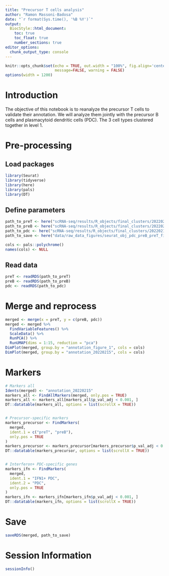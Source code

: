 ```yaml
---
title: "Precursor T cells analysis"
author: "Ramon Massoni-Badosa"
date: "`r format(Sys.time(), '%B %Y')`"
output: 
  BiocStyle::html_document:
    toc: true
    toc_float: true
    number_sections: true
editor_options: 
  chunk_output_type: console
---
```


```r
knitr::opts_chunk$set(echo = TRUE, out.width = "100%", fig.align='center', 
                      message=FALSE, warning = FALSE)
options(width = 1200)
```


# Introduction

The objective of this notebook is to reanalyze the precursor T cells to validate their annotation. We will analyze them jointly with the precursor B cells and plasmacytoid dendritic cells (PDC). The 3 cell types clustered together in level 1.


# Pre-processing

## Load packages

```r
library(Seurat)
library(tidyverse)
library(here)
library(pals)
library(DT)
```


## Define parameters

```r
path_to_preT <- here("scRNA-seq/results/R_objects/final_clusters/20220215/20220215_preT_seurat_obj.rds")
path_to_preB <- here("scRNA-seq/results/R_objects/final_clusters/20220215/20220215_preB_seurat_obj.rds")
path_to_pdc <- here("scRNA-seq/results/R_objects/final_clusters/20220215/20220215_PDC_seurat_obj.rds")
path_to_save <- here("data/raw_data_figures/seurat_obj_pdc_preB_preT_fig1.rds")

cols <- pals::polychrome()
names(cols) <- NULL
```


## Read data

```r
preT <- readRDS(path_to_preT)
preB <- readRDS(path_to_preB)
pdc <- readRDS(path_to_pdc)
```


# Merge and reprocess

```r
merged <- merge(x = preT, y = c(preB, pdc))
merged <- merged %>%
  FindVariableFeatures() %>%
  ScaleData() %>%
  RunPCA() %>%
  RunUMAP(dims = 1:15, reduction = "pca")
DimPlot(merged, group.by = "annotation_figure_1", cols = cols)
DimPlot(merged, group.by = "annotation_20220215", cols = cols)
```


# Markers

```r
# Markers all
Idents(merged) <- "annotation_20220215"
markers_all <- FindAllMarkers(merged, only.pos = TRUE)
markers_all <- markers_all[markers_all$p_val_adj < 0.001, ]
DT::datatable(markers_all, options = list(scrollX = TRUE))


# Precursor-specific markers
markers_precursor <- FindMarkers(
  merged,
  ident.1 = c("preT", "preB"),
  only.pos = TRUE
)
markers_precursor <- markers_precursor[markers_precursor$p_val_adj < 0.001, ]
DT::datatable(markers_precursor, options = list(scrollX = TRUE))


# Interferon+ PDC-specific genes
markers_ifn <- FindMarkers(
  merged,
  ident.1 = "IFN1+ PDC",
  ident.2 = "PDC",
  only.pos = TRUE
)
markers_ifn <- markers_ifn[markers_ifn$p_val_adj < 0.001, ]
DT::datatable(markers_ifn, options = list(scrollX = TRUE))
```


# Save

```r
saveRDS(merged, path_to_save)
```


# Session Information

```r
sessionInfo()
```

